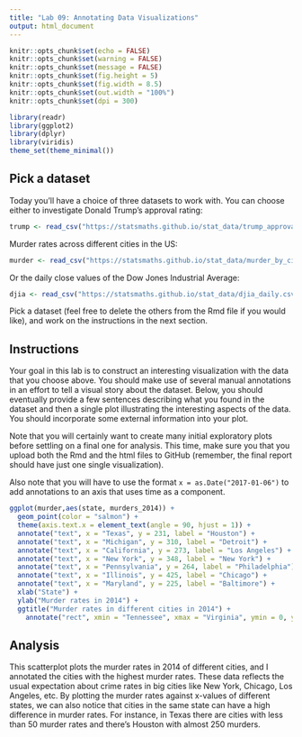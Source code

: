 ---
title: "Lab 09: Annotating Data Visualizations"
output: html_document
---

```{r setup, include=FALSE}
knitr::opts_chunk$set(echo = FALSE)
knitr::opts_chunk$set(warning = FALSE)
knitr::opts_chunk$set(message = FALSE)
knitr::opts_chunk$set(fig.height = 5)
knitr::opts_chunk$set(fig.width = 8.5)
knitr::opts_chunk$set(out.width = "100%")
knitr::opts_chunk$set(dpi = 300)

library(readr)
library(ggplot2)
library(dplyr)
library(viridis)
theme_set(theme_minimal())
```

## Pick a dataset

Today you'll have a choice of three datasets to work with. You can choose
either to investigate Donald Trump's approval rating:

```{r}
trump <- read_csv("https://statsmaths.github.io/stat_data/trump_approval.csv")
```

Murder rates across different cities in the US:

```{r}
murder <- read_csv("https://statsmaths.github.io/stat_data/murder_by_city.csv")
```

Or the daily close values of the Dow Jones Industrial Average:

```{r}
djia <- read_csv("https://statsmaths.github.io/stat_data/djia_daily.csv")
```

Pick a dataset (feel free to delete the others from the Rmd file if you would
like), and work on the instructions in the next section.

## Instructions

Your goal in this lab is to construct an interesting visualization with the
data that you choose above. You should make use of several manual annotations
in an effort to tell a visual story about the dataset. Below, you should
eventually provide a few sentences describing what you found in the dataset
and then a single plot illustrating the interesting aspects of the data.
You should incorporate some external information into your plot.

Note that you will certainly want to create many initial exploratory plots
before settling on a final one for analysis. This time, make sure you that you
upload both the Rmd and the html files to GitHub (remember, the final report
should have just one single visualization).

Also note that you will have to use the format `x = as.Date("2017-01-06")` to
add annotations to an axis that uses time as a component.

```{r}
ggplot(murder,aes(state, murders_2014)) +
  geom_point(color = "salmon") +
  theme(axis.text.x = element_text(angle = 90, hjust = 1)) +
  annotate("text", x = "Texas", y = 231, label = "Houston") + 
  annotate("text", x = "Michigan", y = 310, label = "Detroit") +
  annotate("text", x = "California", y = 273, label = "Los Angeles") +
  annotate("text", x = "New York", y = 348, label = "New York") + 
  annotate("text", x = "Pennsylvania", y = 264, label = "Philadelphia") +
  annotate("text", x = "Illinois", y = 425, label = "Chicago") +
  annotate("text", x = "Maryland", y = 225, label = "Baltimore") +
  xlab("State") +
  ylab("Murder rates in 2014") +
  ggtitle("Murder rates in different cities in 2014") +
    annotate("rect", xmin = "Tennessee", xmax = "Virginia", ymin = 0, ymax = 250, fill = "blue", alpha = 0.1)
```

## Analysis
This scatterplot plots the murder rates in 2014 of different cities, and I annotated the cities with the highest murder rates. These data reflects the usual expectation about crime rates in big cities like New York, Chicago, Los Angeles, etc. By plotting the murder rates against x-values of different states, we can also notice that cities in the same state can have a high difference in murder rates. For instance, in Texas there are cities with less than 50 murder rates and there's Houston with almost 250 murders.









